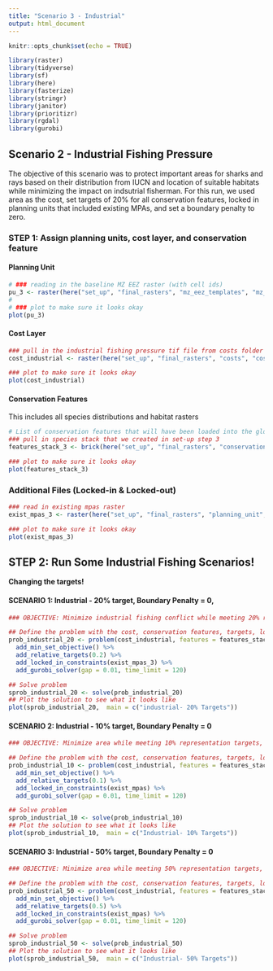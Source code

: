 ```yaml
---
title: "Scenario 3 - Industrial"
output: html_document
---
```


```r
knitr::opts_chunk$set(echo = TRUE)

library(raster)
library(tidyverse)
library(sf)
library(here)
library(fasterize)
library(stringr)
library(janitor)
library(prioritizr)
library(rgdal)
library(gurobi)

```

## Scenario 2 - Industrial Fishing Pressure 
The objective of this scenario was to protect important areas for sharks and rays based on their distribution from IUCN and location of suitable habitats while minimizing the impact on indsutrial fisherman.  For this run, we used area as the cost, set targets of 20% for all conservation features, locked in planning units that included existing MPAs, and set a boundary penalty to zero. 

### **STEP 1: Assign planning units, cost layer, and conservation feature**

#### Planning Unit
```r
# ### reading in the baseline MZ EEZ raster (with cell ids) 
pu_3 <- raster(here("set_up", "final_rasters", "mz_eez_templates", "mz_rast_id.tif"))
# 
# ### plot to make sure it looks okay
plot(pu_3)
```


#### Cost Layer
```r
### pull in the industrial fishing pressure tif file from costs folder in repo
cost_industrial <- raster(here("set_up", "final_rasters", "costs", "cost_industrial_sum.tif"))

### plot to make sure it looks okay
plot(cost_industrial)
```

#### Conservation Features
This includes all species distributions and habitat rasters

```r
# List of conservation features that will have been loaded into the global environment in other
### pull in species stack that we created in set-up step 3
features_stack_3 <- brick(here("set_up", "final_rasters", "conservation_features", "all_features_stack.tif"))

### plot to make sure it looks okay
plot(features_stack_3)
```

### Additional Files (Locked-in & Locked-out)
```r
### read in existing mpas raster
exist_mpas_3 <- raster(here("set_up", "final_rasters", "planning_unit", "exist_mpa.tif"))

### plot to make sure it looks okay
plot(exist_mpas_3)
```

## **STEP 2: Run Some Industrial Fishing Scenarios!**

**Changing the targets!**

#### SCENARIO 1: Industrial - 20% target, Boundary Penalty = 0,  
```r
### OBJECTIVE: Minimize industrial fishing conflict while meeting 20% representation targets, locking in MPAs, and a boundary penalty of 0

## Define the problem with the cost, conservation features, targets, locked in and locked out constraints using the minimum set objective
prob_industrial_20 <- problem(cost_industrial, features = features_stack_3) %>%
  add_min_set_objective() %>%
  add_relative_targets(0.2) %>%
  add_locked_in_constraints(exist_mpas_3) %>%
  add_gurobi_solver(gap = 0.01, time_limit = 120) 

## Solve problem
sprob_industrial_20 <- solve(prob_industrial_20)
## Plot the solution to see what it looks like
plot(sprob_industrial_20,  main = c("industrial- 20% Targets"))
```

#### SCENARIO 2: Industrial - 10% target, Boundary Penalty = 0 
```r
### OBJECTIVE: Minimize area while meeting 10% representation targets, locking in MPAs, locking out oil rigs, and a boundary penatly of 0

## Define the problem with the cost, conservation features, targets, locked in and locked out constraints using the minimum set objecive
prob_industrial_10 <- problem(cost_industrial, features = features_stack) %>%
  add_min_set_objective() %>%
  add_relative_targets(0.1) %>%
  add_locked_in_constraints(exist_mpas) %>%
  add_gurobi_solver(gap = 0.01, time_limit = 120)

## Solve problem
sprob_industrial_10 <- solve(prob_industrial_10)
## Plot the solution to see what it looks like
plot(sprob_industrial_10,  main = c("Industrial- 10% Targets"))
```


#### SCENARIO 3: Industrial - 50% target, Boundary Penalty = 0 
```r
### OBJECTIVE: Minimize area while meeting 50% representation targets, locking in MPAs, locking out oil rigs, and a boundary penatly of 0

## Define the problem with the cost, conservation features, targets, locked in and locked out constraints using the minimum set objecive
prob_industrial_50 <- problem(cost_industrial, features = features_stack) %>%
  add_min_set_objective() %>%
  add_relative_targets(0.5) %>%
  add_locked_in_constraints(exist_mpas) %>%
  add_gurobi_solver(gap = 0.01, time_limit = 120)

## Solve problem
sprob_industrial_50 <- solve(prob_industrial_50)
## Plot the solution to see what it looks like
plot(sprob_industrial_50,  main = c("Industrial- 50% Targets"))
```


